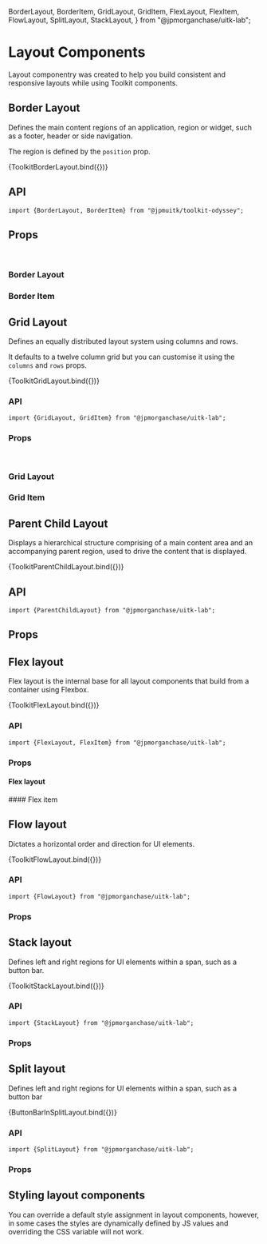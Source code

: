   BorderLayout,
  BorderItem,
  GridLayout,
  GridItem,
  FlexLayout,
  FlexItem,
  FlowLayout,
  SplitLayout,
  StackLayout,
} from "@jpmorganchase/uitk-lab";

<Meta title="Layout/Doc" component={GridLayout} />

# Layout Components

Layout componentry was created to help you build consistent and responsive layouts while using Toolkit components.

## Border Layout

Defines the main content regions of an application, region or widget, such as a footer, header or side navigation.

The region is defined by the `position` prop.

<Canvas>
  <Story name="Border Layout">{ToolkitBorderLayout.bind({})}</Story>
</Canvas>

## API

```
import {BorderLayout, BorderItem} from "@jpmuitk/toolkit-odyssey";
```

## Props

<br />

### Border Layout

<ArgsTable story="Border Layout" />

### Border Item

<ArgsTable of={BorderItem} />

## Grid Layout

Defines an equally distributed layout system using columns and rows.

It defaults to a twelve column grid but you can customise it using the `columns` and `rows` props.

<Canvas>
  <Story name="Grid Layout">{ToolkitGridLayout.bind({})}</Story>
</Canvas>

### API

```
import {GridLayout, GridItem} from "@jpmorganchase/uitk-lab";
```

### Props

<br />

### Grid Layout

<ArgsTable story="Grid Layout" />

### Grid Item

<ArgsTable of={GridItem} />

## Parent Child Layout

Displays a hierarchical structure comprising of a main content area and an accompanying parent region, used to drive the content that is displayed.

<Canvas>
  <Story name="Parent Child Layout">{ToolkitParentChildLayout.bind({})}</Story>
</Canvas>

## API

```
import {ParentChildLayout} from "@jpmorganchase/uitk-lab";
```

## Props

<ArgsTable story="Parent Child Layout" />

## Flex layout

Flex layout is the internal base for all layout components that build from a container using Flexbox.

<Canvas>
  <Story name="Flex layout">{ToolkitFlexLayout.bind({})}</Story>
</Canvas>

### API

```
import {FlexLayout, FlexItem} from "@jpmorganchase/uitk-lab";
```

### Props

#### Flex layout

<ArgsTable of={FlexLayout} />
#### Flex item
<ArgsTable of={FlexItem} />

## Flow layout

Dictates a horizontal order and direction for UI elements.

<Canvas>
  <Story name="Flow Layout">{ToolkitFlowLayout.bind({})}</Story>
</Canvas>

### API

```
import {FlowLayout} from "@jpmorganchase/uitk-lab";
```

### Props

<ArgsTable of={FlowLayout} />

## Stack layout

Defines left and right regions for UI elements within a span, such as a button bar.

<Canvas>
  <Story name="Stack Layout">{ToolkitStackLayout.bind({})}</Story>
</Canvas>

### API

```
import {StackLayout} from "@jpmorganchase/uitk-lab";
```

### Props

<ArgsTable of={StackLayout} />

## Split layout

Defines left and right regions for UI elements within a span, such as a button bar

<Canvas>
  <Story name="Split Layout">{ButtonBarInSplitLayout.bind({})}</Story>
</Canvas>

### API

```
import {SplitLayout} from "@jpmorganchase/uitk-lab";
```

### Props

<ArgsTable of={SplitLayout} />

## Styling layout components

You can override a default style assignment in layout components, however, in some cases the styles are dynamically defined by JS values and overriding the CSS variable will not work.
